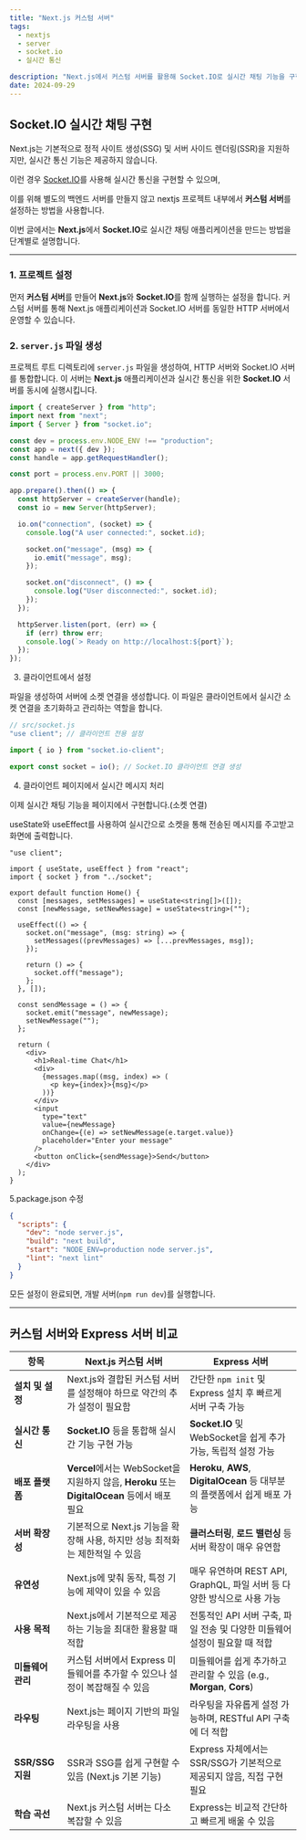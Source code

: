 ```yaml
---
title: "Next.js 커스텀 서버"
tags:
  - nextjs
  - server
  - socket.io
  - 실시간 통신

description: "Next.js에서 커스텀 서버를 활용해 Socket.IO로 실시간 채팅 기능을 구현하는 방법을 설명합니다."
date: 2024-09-29
---
```


## Socket.IO 실시간 채팅 구현

Next.js는 기본적으로 정적 사이트 생성(SSG) 및 서버 사이드 렌더링(SSR)을 지원하지만, 실시간 통신 기능은 제공하지 않습니다.

이런 경우 [Socket.IO](https://digital-blog-eosin.vercel.app/post/BackEnd/server/socket-io "socket.io")를 사용해 실시간 통신을 구현할 수 있으며,

이를 위해 별도의 백엔드 서버를 만들지 않고 nextjs 프로젝트 내부에서 **커스텀 서버**를 설정하는 방법을 사용합니다.

이번 글에서는 **Next.js**에서 **Socket.IO**로 실시간 채팅 애플리케이션을 만드는 방법을 단계별로 설명합니다.

---

### 1. 프로젝트 설정

먼저 **커스텀 서버**를 만들어 **Next.js**와 **Socket.IO**를 함께 실행하는 설정을 합니다. 커스텀 서버를 통해 Next.js 애플리케이션과 Socket.IO 서버를 동일한 HTTP 서버에서 운영할 수 있습니다.

### 2. `server.js` 파일 생성

프로젝트 루트 디렉토리에 `server.js` 파일을 생성하여, HTTP 서버와 Socket.IO 서버를 통합합니다. 이 서버는 **Next.js** 애플리케이션과 실시간 통신을 위한 **Socket.IO** 서버를 동시에 실행시킵니다.

```javascript:server.js
import { createServer } from "http";
import next from "next";
import { Server } from "socket.io";

const dev = process.env.NODE_ENV !== "production";
const app = next({ dev });
const handle = app.getRequestHandler();

const port = process.env.PORT || 3000;

app.prepare().then(() => {
  const httpServer = createServer(handle);
  const io = new Server(httpServer);

  io.on("connection", (socket) => {
    console.log("A user connected:", socket.id);

    socket.on("message", (msg) => {
      io.emit("message", msg);
    });

    socket.on("disconnect", () => {
      console.log("User disconnected:", socket.id);
    });
  });

  httpServer.listen(port, (err) => {
    if (err) throw err;
    console.log(`> Ready on http://localhost:${port}`);
  });
});
```

3. 클라이언트에서 설정

파일을 생성하여 서버에 소켓 연결을 생성합니다. 이 파일은 클라이언트에서 실시간 소켓 연결을 초기화하고 관리하는 역할을 합니다.

```javascript:src/socket.js
// src/socket.js
"use client"; // 클라이언트 전용 설정

import { io } from "socket.io-client";

export const socket = io(); // Socket.IO 클라이언트 연결 생성
```

4. 클라이언트 페이지에서 실시간 메시지 처리

이제 실시간 채팅 기능을 페이지에서 구현합니다.(소켓 연결)

useState와 useEffect를 사용하여 실시간으로 소켓을 통해 전송된 메시지를 주고받고 화면에 출력합니다.

```javascript:src/app/page.tsx
"use client";

import { useState, useEffect } from "react";
import { socket } from "../socket";

export default function Home() {
  const [messages, setMessages] = useState<string[]>([]);
  const [newMessage, setNewMessage] = useState<string>("");

  useEffect(() => {
    socket.on("message", (msg: string) => {
      setMessages((prevMessages) => [...prevMessages, msg]);
    });

    return () => {
      socket.off("message");
    };
  }, []);

  const sendMessage = () => {
    socket.emit("message", newMessage);
    setNewMessage("");
  };

  return (
    <div>
      <h1>Real-time Chat</h1>
      <div>
        {messages.map((msg, index) => (
          <p key={index}>{msg}</p>
        ))}
      </div>
      <input
        type="text"
        value={newMessage}
        onChange={(e) => setNewMessage(e.target.value)}
        placeholder="Enter your message"
      />
      <button onClick={sendMessage}>Send</button>
    </div>
  );
}

```

5.package.json 수정

```json:package.json
{
  "scripts": {
    "dev": "node server.js",
    "build": "next build",
    "start": "NODE_ENV=production node server.js",
    "lint": "next lint"
  }
}
```

모든 설정이 완료되면, 개발 서버(`npm run dev`)를 실행합니다.

---

## 커스텀 서버와 Express 서버 비교

| **항목**          | **Next.js 커스텀 서버**                                                                       | **Express 서버**                                                            |
| ----------------- | --------------------------------------------------------------------------------------------- | --------------------------------------------------------------------------- |
| **설치 및 설정**  | Next.js와 결합된 커스텀 서버를 설정해야 하므로 약간의 추가 설정이 필요함                      | 간단한 `npm init` 및 Express 설치 후 빠르게 서버 구축 가능                  |
| **실시간 통신**   | **Socket.IO** 등을 통합해 실시간 기능 구현 가능                                               | **Socket.IO** 및 WebSocket을 쉽게 추가 가능, 독립적 설정 가능               |
| **배포 플랫폼**   | **Vercel**에서는 WebSocket을 지원하지 않음, **Heroku** 또는 **DigitalOcean** 등에서 배포 필요 | **Heroku**, **AWS**, **DigitalOcean** 등 대부분의 플랫폼에서 쉽게 배포 가능 |
| **서버 확장성**   | 기본적으로 Next.js 기능을 확장해 사용, 하지만 성능 최적화는 제한적일 수 있음                  | **클러스터링**, **로드 밸런싱** 등 서버 확장이 매우 유연함                  |
| **유연성**        | Next.js에 맞춰 동작, 특정 기능에 제약이 있을 수 있음                                          | 매우 유연하며 REST API, GraphQL, 파일 서버 등 다양한 방식으로 사용 가능     |
| **사용 목적**     | Next.js에서 기본적으로 제공하는 기능을 최대한 활용할 때 적합                                  | 전통적인 API 서버 구축, 파일 전송 및 다양한 미들웨어 설정이 필요할 때 적합  |
| **미들웨어 관리** | 커스텀 서버에서 Express 미들웨어를 추가할 수 있으나 설정이 복잡해질 수 있음                   | 미들웨어를 쉽게 추가하고 관리할 수 있음 (e.g., **Morgan**, **Cors**)        |
| **라우팅**        | Next.js는 페이지 기반의 파일 라우팅을 사용                                                    | 라우팅을 자유롭게 설정 가능하며, RESTful API 구축에 더 적합                 |
| **SSR/SSG 지원**  | SSR과 SSG를 쉽게 구현할 수 있음 (Next.js 기본 기능)                                           | Express 자체에서는 SSR/SSG가 기본적으로 제공되지 않음, 직접 구현 필요       |
| **학습 곡선**     | Next.js 커스텀 서버는 다소 복잡할 수 있음                                                     | Express는 비교적 간단하고 빠르게 배울 수 있음                               |
